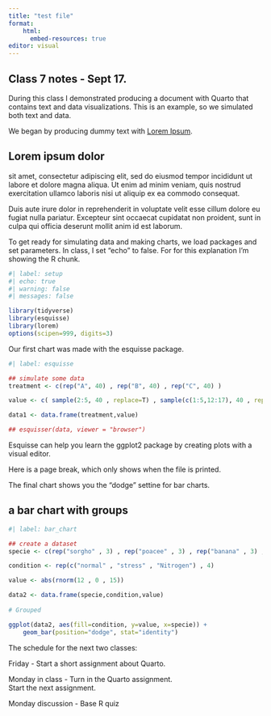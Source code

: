 ---
title: "test file"
format: 
    html:
      embed-resources: true
editor: visual
---

## Class 7 notes - Sept 17.

During this class I demonstrated producing a 
document with Quarto that contains text and data visualizations. This is an example, so we simulated both text and data.

We began by producing dummy text with 
[Lorem Ipsum](https://loremipsum.io/).

## Lorem ipsum dolor

sit amet, consectetur adipiscing elit, sed do eiusmod tempor incididunt ut labore et dolore magna aliqua. Ut enim ad minim veniam, quis nostrud exercitation ullamco laboris nisi ut aliquip ex ea commodo consequat.

Duis aute irure dolor in reprehenderit in voluptate velit esse cillum dolore eu fugiat nulla pariatur. Excepteur sint occaecat cupidatat non proident, sunt in culpa qui officia deserunt mollit anim id est laborum.

To get ready for simulating data and making charts,
we load packages and set parameters. In class, I set "echo" to false.  For for this explanation I'm showing the R chunk.

```{r}
#| label: setup
#| echo: true
#| warning: false
#| messages: false

library(tidyverse)
library(esquisse)
library(lorem)
options(scipen=999, digits=3)

```

Our first chart was made with the esquisse package. 


```{r}
#| label: esquisse 

## simulate some data
treatment <- c(rep("A", 40) , rep("B", 40) , rep("C", 40) )

value <- c( sample(2:5, 40 , replace=T) , sample(c(1:5,12:17), 40 , replace=T), sample(1:7, 40 , replace=T) )

data1 <- data.frame(treatment,value)

## esquisser(data, viewer = "browser")


```

Esquisse can help you learn the ggplot2 package by creating plots with a visual editor.


Here is a page break, which only shows when the file is printed.

<p style="page-break-after: always">

</p>

The final chart shows you the "dodge" settine for bar charts.

## a bar chart with groups

```{r}
#| label: bar_chart

## create a dataset
specie <- c(rep("sorgho" , 3) , rep("poacee" , 3) , rep("banana" , 3) , rep("triticum" , 3) )

condition <- rep(c("normal" , "stress" , "Nitrogen") , 4)

value <- abs(rnorm(12 , 0 , 15))

data2 <- data.frame(specie,condition,value)
 
# Grouped

ggplot(data2, aes(fill=condition, y=value, x=specie)) + 
    geom_bar(position="dodge", stat="identity")

```

The schedule for the next two classes:

Friday - Start a short assignment about Quarto.

Monday in class - Turn in the Quarto assignment.  
Start the next assignment.  

Monday discussion - Base R quiz
 
 
 
